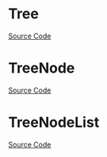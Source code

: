 
<Meta title="Data Display/Tree/Doc" />

# Tree

<Description of={Tree} />

[Source Code](https://github.com/Mezzanine-UI/mezzanine/blob/main/packages/react/src/Tree/Tree.tsx)

<ArgsTable of={Tree} />

# TreeNode

<Description of={TreeNode} />

[Source Code](https://github.com/Mezzanine-UI/mezzanine/blob/main/packages/react/src/Tree/TreeNode.tsx)

<ArgsTable of={TreeNode} />

# TreeNodeList

<Description of={TreeNodeList} />

[Source Code](https://github.com/Mezzanine-UI/mezzanine/blob/main/packages/react/src/Tree/TreeNodeList.tsx)

<ArgsTable of={TreeNodeList} />
